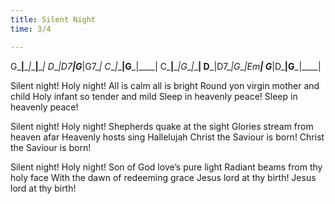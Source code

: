 ```yaml
---
title: Silent Night
time: 3/4

---
```



:::{.song-grid}
G___|____|____|____|
D___|D7__|G___|G7__|
C___|____|G___|____|
C___|____|G___|____|
D___|D7__|G___|Em__|
G___|D___|G___|____|
:::

Silent night! Holy night! All is calm all is bright 
Round yon virgin mother and child Holy infant so tender and mild 
Sleep in heavenly peace! Sleep in heavenly peace!

Silent night! Holy night! Shepherds quake at the sight
Glories stream from heaven afar Heavenly hosts sing Hallelujah
Christ the Saviour is born! Christ the Saviour is born!

Silent night! Holy night! Son of God love's pure light 
Radiant beams from thy holy face With the dawn of redeeming grace
Jesus lord at thy birth! Jesus lord at thy birth! 


